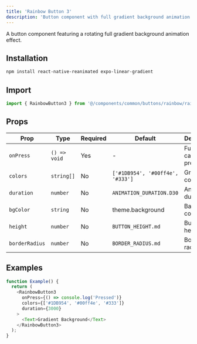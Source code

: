 ```yaml
---
title: 'Rainbow Button 3'
description: 'Button component with full gradient background animation'
---
```


A button component featuring a rotating full gradient background animation effect.

## Installation

```bash
npm install react-native-reanimated expo-linear-gradient
```

## Import

```typescript
import { RainbowButton3 } from '@/components/common/buttons/rainbow/rainbow-button3';
```

## Props

| Prop | Type | Required | Default | Description |
|------|------|----------|---------|-------------|
| `onPress` | `() => void` | Yes | - | Function called when pressed |
| `colors` | `string[]` | No | `['#1DB954', '#00ff4e', '#333']` | Gradient colors |
| `duration` | `number` | No | `ANIMATION_DURATION.D30` | Animation duration |
| `bgColor` | `string` | No | theme.background | Background color |
| `height` | `number` | No | `BUTTON_HEIGHT.md` | Button height |
| `borderRadius` | `number` | No | `BORDER_RADIUS.md` | Border radius |

## Examples

```typescript
function Example() {
  return (
    <RainbowButton3
      onPress={() => console.log('Pressed')}
      colors={['#1DB954', '#00ff4e', '#333']}
      duration={3000}
    >
      <Text>Gradient Background</Text>
    </RainbowButton3>
  );
}
```
